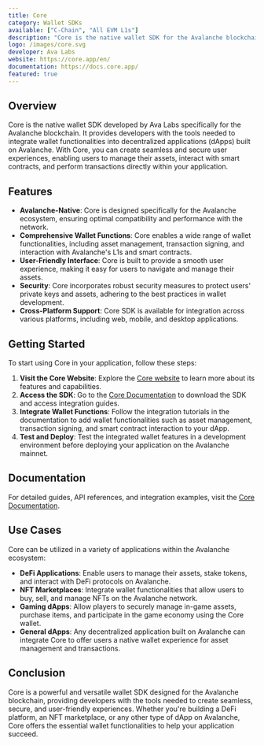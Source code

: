 ```yaml
---
title: Core
category: Wallet SDKs
available: ["C-Chain", "All EVM L1s"]
description: "Core is the native wallet SDK for the Avalanche blockchain."
logo: /images/core.svg
developer: Ava Labs
website: https://core.app/en/
documentation: https://docs.core.app/
featured: true
---
```


## Overview

Core is the native wallet SDK developed by Ava Labs specifically for the Avalanche blockchain. It provides developers with the tools needed to integrate wallet functionalities into decentralized applications (dApps) built on Avalanche. With Core, you can create seamless and secure user experiences, enabling users to manage their assets, interact with smart contracts, and perform transactions directly within your application.

## Features

- **Avalanche-Native**: Core is designed specifically for the Avalanche ecosystem, ensuring optimal compatibility and performance with the network.
- **Comprehensive Wallet Functions**: Core enables a wide range of wallet functionalities, including asset management, transaction signing, and interaction with Avalanche's L1s and smart contracts.
- **User-Friendly Interface**: Core is built to provide a smooth user experience, making it easy for users to navigate and manage their assets.
- **Security**: Core incorporates robust security measures to protect users' private keys and assets, adhering to the best practices in wallet development.
- **Cross-Platform Support**: Core SDK is available for integration across various platforms, including web, mobile, and desktop applications.

## Getting Started

To start using Core in your application, follow these steps:

1. **Visit the Core Website**: Explore the [Core website](https://core.app/en/) to learn more about its features and capabilities.
2. **Access the SDK**: Go to the [Core Documentation](https://docs.core.app/) to download the SDK and access integration guides.
3. **Integrate Wallet Functions**: Follow the integration tutorials in the documentation to add wallet functionalities such as asset management, transaction signing, and smart contract interaction to your dApp.
4. **Test and Deploy**: Test the integrated wallet features in a development environment before deploying your application on the Avalanche mainnet.

## Documentation

For detailed guides, API references, and integration examples, visit the [Core Documentation](https://docs.core.app/).

## Use Cases

Core can be utilized in a variety of applications within the Avalanche ecosystem:

- **DeFi Applications**: Enable users to manage their assets, stake tokens, and interact with DeFi protocols on Avalanche.
- **NFT Marketplaces**: Integrate wallet functionalities that allow users to buy, sell, and manage NFTs on the Avalanche network.
- **Gaming dApps**: Allow players to securely manage in-game assets, purchase items, and participate in the game economy using the Core wallet.
- **General dApps**: Any decentralized application built on Avalanche can integrate Core to offer users a native wallet experience for asset management and transactions.

## Conclusion

Core is a powerful and versatile wallet SDK designed for the Avalanche blockchain, providing developers with the tools needed to create seamless, secure, and user-friendly experiences. Whether you're building a DeFi platform, an NFT marketplace, or any other type of dApp on Avalanche, Core offers the essential wallet functionalities to help your application succeed.

